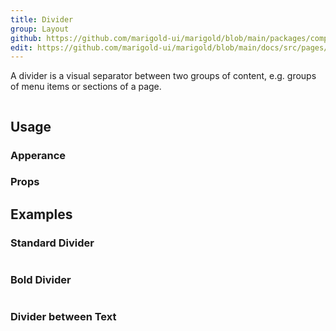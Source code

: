 ```yaml
---
title: Divider
group: Layout
github: https://github.com/marigold-ui/marigold/blob/main/packages/components/src/Divider/Divider.tsx
edit: https://github.com/marigold-ui/marigold/blob/main/docs/src/pages/components/divider.mdx
---
```


A divider is a visual separator between two groups of content,
e.g. groups of menu items or sections of a page.

```tsx preview file=components/Divider/divider.demo.tsx

```

## Usage

### Apperance

<AppearanceTable component={title} />

### Props

<PropsTable />

## Examples

### Standard Divider

```tsx preview file=components/Divider/divider.demo.tsx

```

### Bold Divider

```tsx preview file=components/Divider/divider-bold.demo.tsx

```

### Divider between Text

```tsx preview file=components/Divider/divider-text.demo.tsx

```
